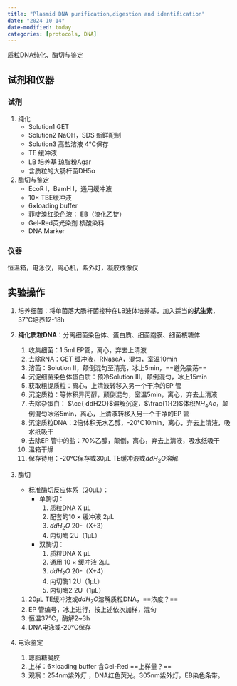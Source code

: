```yaml
---
title: "Plasmid DNA purification,digestion and identification"
date: "2024-10-14"
date-modified: today
categories: [protocols, DNA]
---
```


质粒DNA纯化、酶切与鉴定

## 试剂和仪器

### 试剂

1.  纯化
    -   Solution1 GET
    -   Solution2 NaOH，SDS 新鲜配制
    -   Solution3 高盐溶液 4℃保存
    -   TE 缓冲液
    -   LB 培养基 琼脂粉Agar
    -   含质粒的大肠杆菌DH5α
2.  酶切与鉴定
    -   EcoR Ⅰ，BamH Ⅰ，通用缓冲液
    -   10× TBE缓冲液
    -   6×loading buffer
    -   菲啶溴红染色液： EB（溴化乙锭）
    -   Gel-Red荧光染剂 核酸染料
    -   DNA Marker

### 仪器

恒温箱，电泳仪，离心机，紫外灯，凝胶成像仪

## 实验操作

1.  培养细菌：将单菌落大肠杆菌接种在LB液体培养基，加入适当的**抗生素**，37℃培养12-18h

2.  **纯化质粒DNA**：分离细菌染色体、蛋白质、细菌胞膜、细菌核糖体

    1.  收集细菌：1.5ml EP管，离心，弃去上清液
    2.  去除RNA：GET 缓冲液，RNaseA，混匀，室温10min
    3.  溶菌：Solution Ⅱ，颠倒混匀至清亮，冰上5min，==避免震荡==
    4.  沉淀细菌染色体蛋白质：预冷Solution Ⅲ，颠倒混匀，冰上15min
    5.  获取粗提质粒：离心，上清液转移入另一个干净的EP 管
    6.  沉淀质粒：等体积异丙醇，颠倒混匀，室温5min，离心，弃去上清液
    7.  去除杂蛋白： $\ce{ ddH2O}$溶解沉淀，$\frac{1}{2}$体积$NH_4Ac$，颠倒混匀冰浴5min，离心，上清液转移入另一个干净的EP 管
    8.  沉淀质粒DNA：2倍体积无水乙醇，-20℃10min，离心，弃去上清液，吸水纸吸干
    9.  去除EP 管中的盐：70%乙醇，颠倒，离心，弃去上清液，吸水纸吸干
    10. 温箱干燥
    11. 保存待用：-20℃保存或30μL TE缓冲液或$ddH_2O$溶解

3.  酶切

    -   标准酶切反应体系（20μL）：
        -   单酶切：
            1.  质粒DNA X μL
            2.  配套的10 × 缓冲液 2μL
            3.  $ddH_2O$ 20-（X+3）
            4.  内切酶 2U（1μL）
        -   双酶切：
            1.  质粒DNA X μL
            2.  通用 10 × 缓冲液 2μL
            3.  $ddH_2O$ 20-（X+4）
            4.  内切酶1 2U（1μL）
            5.  内切酶2 2U（1μL）

    1.  20μL TE缓冲液或$ddH_2O$溶解质粒DNA，==浓度？==
    2.  EP 管编号，冰上进行，按上述依次加样，混匀
    3.  恒温37℃，酶解2\~3h
    4.  DNA电泳或-20℃保存

4.  电泳鉴定

    1.  琼脂糖凝胶
    2.  上样：6×loading buffer 含Gel-Red ==上样量？==
    3.  观察：254nm紫外灯 ，DNA红色荧光。305nm紫外灯，EB染色条带。
